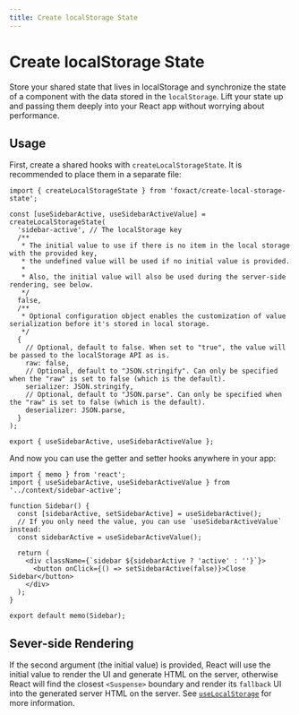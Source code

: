 ```yaml
---
title: Create localStorage State
---
```


# Create localStorage State


<ExportMetaInfo />

Store your shared state that lives in localStorage and synchronize the state of a component with the data stored in the `localStorage`. Lift your state up and passing them deeply into your React app without worrying about performance.

## Usage

First, create a shared hooks with `createLocalStorageState`. It is recommended to place them in a separate file:

```tsx filename="src/context/sidebar-active.tsx" copy
import { createLocalStorageState } from 'foxact/create-local-storage-state';

const [useSidebarActive, useSidebarActiveValue] = createLocalStorageState(
  'sidebar-active', // The localStorage key
  /**
   * The initial value to use if there is no item in the local storage with the provided key,
   * the undefined value will be used if no initial value is provided.
   *
   * Also, the initial value will also be used during the server-side rendering, see below.
   */
  false,
  /**
   * Optional configuration object enables the customization of value serialization before it's stored in local storage.
   */
  {
    // Optional, default to false. When set to "true", the value will be passed to the localStorage API as is.
    raw: false,
    // Optional, default to "JSON.stringify". Can only be specified when the "raw" is set to false (which is the default).
    serializer: JSON.stringify,
    // Optional, default to "JSON.parse". Can only be specified when the "raw" is set to false (which is the default).
    deserializer: JSON.parse,
  }
);

export { useSidebarActive, useSidebarActiveValue };
```

And now you can use the getter and setter hooks anywhere in your app:

```tsx filename="src/components/sidebar.tsx" copy
import { memo } from 'react';
import { useSidebarActive, useSidebarActiveValue } from '../context/sidebar-active';

function Sidebar() {
  const [sidebarActive, setSidebarActive] = useSidebarActive();
  // If you only need the value, you can use `useSidebarActiveValue` instead:
  const sidebarActive = useSidebarActiveValue();

  return (
    <div className={`sidebar ${sidebarActive ? 'active' : ''}`}>
      <button onClick={() => setSidebarActive(false)}>Close Sidebar</button>
    </div>
  );
}

export default memo(Sidebar);
```

## Sever-side Rendering

If the second argument (the initial value) is provided, React will use the initial value to render the UI and generate HTML on the server, otherwise React will find the closest `<Suspense>` boundary and render its `fallback` UI into the generated server HTML on the server. See 
[`useLocalStorage`](/use-local-storage#sever-side-rendering) for more information.
